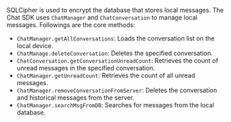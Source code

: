 <PlatformWrapper platform="react-native">

SQLCipher is used to encrypt the database that stores local messages. The Chat SDK uses `ChatManager` and `ChatConversation` to manage local messages. Followings are the core methods:

- `ChatManager.getAllConversations`: Loads the conversation list on the local device.
- `ChatManage.deleteConversation`: Deletes the specified conversation.
- `ChatConversation.getConversationUnreadCount`: Retrieves the count of unread messages in the specified conversation.
- `ChatManager.getUnreadCount`: Retrieves the count of all unread messages.
- `ChatManager.removeConversationFromServer`: Deletes the conversation and historical messages from the server.
- `ChatManager.searchMsgFromDB`: Searches for messages from the local database.

</PlatformWrapper>